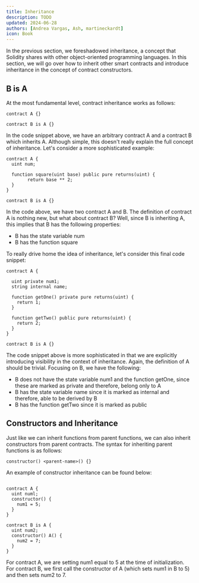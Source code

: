 ```yaml
---
title: Inheritance
description: TODO
updated: 2024-06-28
authors: [Andrea Vargas, Ash, martineckardt]
icon: Book
---
```

In the previous section, we foreshadowed inheritance, a concept that Solidity shares with other object-oriented programming languages. In this section, we will go over how to inherit other smart contracts and introduce inheritance in the concept of contract constructors.

## B is A

At the most fundamental level, contract inheritance works as follows:

```solidity
contract A {}
​
contract B is A {}
```

In the code snippet above, we have an arbitrary contract A and a contract B which inherits A. Although simple, this doesn't really explain the full concept of inheritance. Let's consider a more sophisticated example:

```solidity
contract A {
  uint num;
  
  function square(uint base) public pure returns(uint) {
        return base ** 2;
  }
}
​
contract B is A {}
```

In the code above, we have two contract A and B. The definition of contract A is nothing new, but what about contract B? Well, since B is inheriting A, this implies that B has the following properties:

- B has the state variable num
- B has the function square

To really drive home the idea of inheritance, let's consider this final code snippet:

```solidity
contract A {
  
  uint private num1;
  string internal name;
  
  function getOne() private pure returns(uint) {
    return 1;
  }
  
  function getTwo() public pure returns(uint) {
    return 2;
  }
}
​
contract B is A {}
```

The code snippet above is more sophisticated in that we are explicitly introducing visibility in the context of inheritance. Again, the definition of A should be trivial. Focusing on B, we have the following:

- B does not have the state variable num1 and the function getOne, since these are marked as private and therefore, belong only to A
- B has the state variable name since it is marked as internal and therefore, able to be derived by B
- B has the function getTwo since it is marked as public

## Constructors and Inheritance

Just like we can inherit functions from parent functions, we can also inherit constructors from parent contracts. The syntax for inheriting parent functions is as follows:

```solidity
constructor() <parent-name>() {}

```

An example of constructor inheritance can be found below:

```solidity

contract A {
  uint numl;
  constructor() {
    num1 = 5;
  }
}
​
contract B is A {
  uint num2;
  constructor() A() {
    num2 = 7;
  }
}   
```

For contract A, we are setting num1 equal to 5 at the time of initialization. For contract B, we first call the constructor of A (which sets num1 in B to 5) and then sets num2 to 7. 